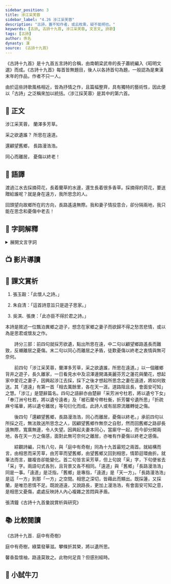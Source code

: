 ```yaml
---
sidebar_position: 3
title: 涉江采芙蓉
sidebar_label: "4.26 涉江采芙蓉"
description: "古詩，蓋不知作者，或云枚乘，疑不能明也。"
keywords: [古詩, 古詩十九首, 涉江采芙蓉, 文言文, 詩歌]
tags: [古詩]
author: 佚名
dynasty: 漢
source: 《古詩十九首》
---
```


<Intro>

《古詩十九首》是十九首五言詩的合稱，由南朝梁武帝的長子蕭統編入《昭明文選》而成。《古詩十九首》每首皆無題目，後人以各詩首句為題，一般認為是東漢末年的作品，作者不只一人。

由於這些詩歌風格相近，皆為抒情之作，且篇幅整齊，具有獨特的藝術性，因此便以「古詩」之泛稱來加以統括。〈涉江採芙蓉〉是其中的第六首。

</Intro>

## 📖 正文

<div className="main poetry">

<p>
  <span><Annotate title="渡過。">涉</Annotate>江采<Annotate title="即荷花，古稱芙蓉、芙蕖、菡萏。">芙蓉</Annotate>，</span>
  <span><Annotate title="澤：沼澤。生有蘭草的沼澤地。">蘭澤</Annotate>多芳草。</span>
</p>

<p>
  <span>采之欲<Annotate title="贈送、給予。粵 [惠]，[wai6]。">遺</Annotate>誰？</span>
  <span>所思在遠道。</span>
</p>

<p>
  <span><Annotate title="回頭看。">還顧</Annotate>望舊鄉，</span>
  <span>長路<Annotate title="猶「浩浩漫漫」，形容路途的遙遠，無邊無際。">漫浩浩</Annotate>。</span>
</p>

<p>
  <span><Annotate title="指夫婦情感之融洽。">同心</Annotate>而離居，</span>
  <span>憂傷以終老！</span>
</p>

</div>

## 📝 語譯

<div className="translation poetry">

渡過江水去採摘荷花，長着蘭草的水邊，還生長着很多香草。採摘得的荷花，要送贈給誰呢？就是身在遠方，我所思念的人。

回頭望向故鄉所在的方向，長路遙遠無際。我和妻子情投意合，卻分隔兩地，我只能在思念和憂傷中老去！

</div>

## 💬 字詞解釋

<details>
  <summary>展開文言字詞</summary>

1. 涉：徒步渡水。
   
2. 芙蓉：即荷花，古稱芙蓉、芙蕖、菡萏。
> ![芙蓉](/img/S1/4.26涉江采芙蓉/芙蓉.jpg)

3. 澤：沼澤。蘭澤：生有蘭草的沼澤地。

4. 遺：贈送、給予。<Py>[惠]，[wai6]。</Py>
   
5. 還顧：回頭看。
   
6. 漫浩浩：猶「漫漫浩浩」，形容路途的遙遠，無邊無際。漫漫：路長貌；浩浩：水勢盛大貌，此處形容路途廣寬無邊。

7. 同心：指夫婦情感之融洽。
   
</details>

## 📺 影片導讀

<Tabs>
  <TabItem value="《古詩十九首》簡介" default>
    <Youtube id="8pRrBfA5GEE" start="8" />
  </TabItem>
  <TabItem value="RTHK 《五夜講場》：古詩十九首">
    <Youtube id="9ySQoHGdWps" />
  </TabItem>
</Tabs>

## 🌈 課文賞析

<Note title="詩旨">

1. 張玉穀：「此懷人之詩。」

2. 朱自清：「這首詩意旨只是遊子思家。」

3. 吳淇、張庚：「此亦臣不得於君之詩。」

本詩是敘述一位飄泊異鄉之遊子，想念在家鄉之妻子而欲歸不得之愁苦悲情，或以為是思君或懷友之作。

</Note>

　　詩分三部：前四句就採芳欲遺，點出所思在遠，中二句以顧望鄉路遙長而難致，反襯離居之憂傷。末二句以同心而離居之矛盾，徒歎憂傷以終老之衷情與無可奈何。

　　前四句「涉江采芙蓉，蘭澤多芳草，采之欲遺誰，所思在遠道。」以一個離鄉背井之遊子，長久離家，一日看見水中及沼澤邊開滿美麗芬芳之蓮花與蘭花，想起家中愛花之妻子，因興起涉江去採，採下之後才想起所思念之妻在遠道，將如何致送。其「道遠」有第一首「相去萬餘里，各在天一涯。道路阻且長，會面安可知」之慧。「涉江」是楚辭篇名。四句之語辭亦由楚辭「采芳洲兮杜若，將以遺兮下女」「奉汀洲兮杜若，將以遺兮遠者」及「被石蘭兮帶杜衡，折芳馨兮遺所思」「折疏麻兮瑤華，將以遺兮離居」等句衍化而成。此詩人或有屈原流離轉徙之傷。

　　後四句「還顧望舊鄉，長路漫浩浩，同心而離居，憂傷以終老。」承前四句以所採之花，無法致送所思念之人，因顧望舊鄉作無奈之自慰，然而回舊鄉之路卻長遠無際，寬廣無邊，令人失望。因興起夫妻本同心，當廝守一起，而今卻分開兩地，各在天一方之傷感，面對此無可奈何之離居，亦唯有作憂傷以終老之感傷。

　　綜觀詩編，只有八句，與「庭中有奇樹」同為十九首最短之兩首。就結構而言，由相思而采芳草，由芳草而望舊鄉，由望舊鄉又回到相思，情節迴環曲折。就筆法而言，雖複沓卻能變化。首二句皆言采芳草，但上句說「采」字，下句便省去「采」字。兩語句式各別，且背景又各不相同。「遠道」與「舊鄉」「長路漫浩浩」同是一事。「遠道」是泛指，「舊鄉」是專指，「遠道」是「天一方」。「長路漫浩浩」是這「一方」到那「一方」之空間。相思之深切，皆藉此而顯出。既採蓮，又採蘭，是唯恐恩情不足。既說道遠，又說路長，更加上漫浩浩，有會面安可知之意，是相思又憂傷，處處反映詩人內心複雜之苦悶與矛盾。

<span className="source">張清鐘《古詩十九首彙說賞析與研究》</span>

## 📚 比較閱讀

<p className="source">《古詩十九首．庭中有奇樹》</p>

<div className="read-around poetry">

庭中有奇樹，綠葉發華滋。攀條折其榮，將以遺所思。

馨香盈懷袖，路遠莫致之。此物何足貢？但感別經時。

</div>

## 🚀 小試牛刀

<Challenges>

<ChallengeItem label="評估練習">

<Quiz href="https://docs.google.com/forms/d/1iqfGmbJHqVtkE6TNBdx517njeIxo_-rLcYYKil0wHwQ/copy" />

<Solution>

<QuizAnswers />

</Solution>

</ChallengeItem>

</Challenges>